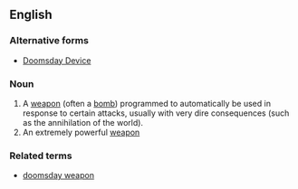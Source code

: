 ==English==
===Alternative forms===
*[[Doomsday Device]]

===Noun===
{{en-noun}}
# A [[weapon]] (often a [[bomb]]) programmed to automatically be used in response to certain attacks, usually with very dire consequences (such as the annihilation of the world).
# An extremely powerful [[weapon]]

===Related terms===
*[[doomsday weapon]]
